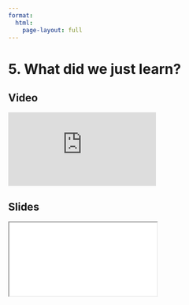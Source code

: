 ```yaml
---
format:
  html:
    page-layout: full
---
```


# 5. What did we just learn?

::: {.panel-tabset .nav-pills} 

## Video

<iframe
    class="video"
    src="https://www.youtube.com/embed/C-UQlRvyOWU?start=793&end=822"
    title="Module 7 Video - What did we just learn?"
    frameborder="0"
    allow="accelerometer; autoplay; clipboard-write; encrypted-media; gyroscope; picture-in-picture"
    allowfullscreen
></iframe>

## Slides

<iframe
    class="slide-deck"
    src="slides/module7_end.html"
></iframe>

:::
